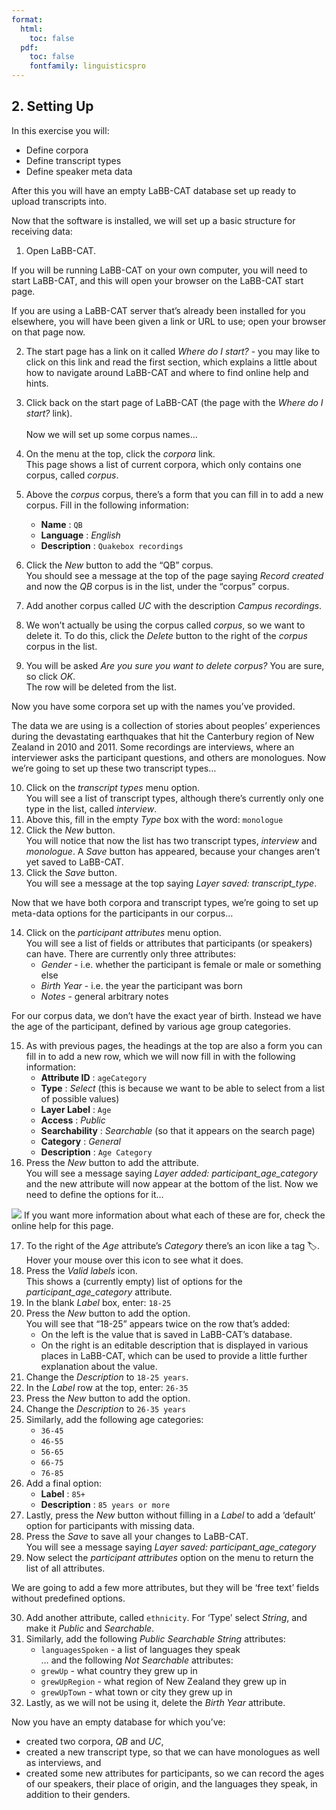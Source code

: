 ```yaml
---
format:
  html:
    toc: false
  pdf: 
    toc: false
    fontfamily: linguisticspro
---
```

## 2. Setting Up

In this exercise you will:

-   Define corpora
-   Define transcript types
-   Define speaker meta data

After this you will have an empty LaBB-CAT database set up ready to upload transcripts into.

Now that the software is installed, we will set up a basic structure for receiving data:

(@)  Open LaBB-CAT.

::: {.callout-note}

If you will be running LaBB-CAT on your own computer, you will need to start LaBB-CAT, and this will open your browser on the LaBB-CAT start page.

If you are using a LaBB-CAT server that's already been installed for you elsewhere, you will have been given a link or URL to use; open your browser on that page now.

:::

(@)  The start page has a link on it called *Where do I start?* - you may like to click on this link and read the first section, which explains a little about how to navigate around LaBB-CAT and where to find online help and hints. 

(@)  Click back on the start page of LaBB-CAT (the page with the *Where do I start?* link).\
    \
    Now we will set up some corpus names...\
    
(@)  On the menu at the top, click the *corpora* link.\
    This page shows a list of current corpora, which only contains one corpus, called *corpus*.
(@)  Above the *corpus* corpus, there's a form that you can fill in to add a new corpus. Fill in the following information:
    -   **Name** : `QB`
    -   **Language** : *English*
    -   **Description** : `Quakebox recordings`
(@)  Click the *New* button to add the "QB" corpus.\
    You should see a message at the top of the page saying *Record created* and now the *QB* corpus is in the list, under the "corpus" corpus.
(@)  Add another corpus called *UC* with the description *Campus recordings*.
(@)  We won't actually be using the corpus called *corpus*, so we want to delete it. To do this, click the *Delete* button to the right of the *corpus* corpus in the list.
(@)  You will be asked *Are you sure you want to delete corpus?* You are sure, so click *OK*.\
    The row will be deleted from the list.
    
Now you have some corpora set up with the names you've provided.

The data we are using is a collection of stories about peoples' experiences during the devastating earthquakes that hit the Canterbury region of New Zealand in 2010 and 2011. Some recordings are interviews, where an interviewer asks the participant questions, and others are monologues. Now we're going to set up these two transcript types...

(@) Click on the *transcript types* menu option.\
    You will see a list of transcript types, although there's currently only one type in the list, called *interview*.
(@) Above this, fill in the empty *Type* box with the word: `monologue`
(@) Click the *New* button.\
    You will notice that now the list has two transcript types, *interview* and *monologue*. A *Save* button has appeared, because your changes aren't yet saved to LaBB-CAT.
(@) Click the *Save* button.\
    You will see a message at the top saying *Layer saved: transcript_type*.\

Now that we have both corpora and transcript types, we're going to set up meta-data options for the participants in our corpus...

(@) Click on the *participant attributes* menu option.\
    You will see a list of fields or attributes that participants (or speakers) can have. There are currently only three attributes:
    -   *Gender* - i.e. whether the participant is female or male or something else 
    -   *Birth Year* - i.e. the year the participant was born 
    -   *Notes* - general arbitrary notes

For our corpus data, we don't have the exact year of birth. Instead we have the age of the participant, defined by various age group categories.

(@) As with previous pages, the headings at the top are also a form you can fill in to add a new row, which we will now fill in with the following information:
    -   **Attribute ID** : `ageCategory`
    -   **Type** : *Select* (this is because we want to be able to select from a list of possible values) 
    -   **Layer Label** : `Age`
    -   **Access** : *Public*
    -   **Searchability** : *Searchable* (so that it appears on the search page)
    -   **Category** : *General*
    -   **Description** : `Age Category`
(@) Press the *New* button to add the attribute.\
    You will see a message saying *Layer added: participant_age_category* and the new attribute will now appear at the bottom of the list. Now we need to define the options for it...

:::{.callout-tip}
![](help.png) If you want more information about what each of these are for, check the online help for this page.
:::

(@) To the right of the *Age* attribute's *Category* there's an icon like a tag 🏷.\
    Hover your mouse over this icon to see what it does. 
(@) Press the *Valid labels* icon.\
    This shows a (currently empty) list of options for the *participant_age_category* attribute.
(@) In the blank *Label* box, enter: `18-25`
(@) Press the *New* button to add the option.\
    You will see that "18-25" appears twice on the row that's added:
    - On the left is the value that is saved in LaBB-CAT's database.
    - On the right is an editable description that is displayed in various places in LaBB-CAT, which can be used to provide a little further explanation about the value.
(@) Change the *Description* to `18-25 years`.
(@) In the *Label* row at the top, enter: `26-35`
(@) Press the *New* button to add the option.
(@) Change the *Description* to `26-35 years`
(@) Similarly, add the following age categories:
    -   `36-45`
    -   `46-55`
    -   `56-65`
    -   `66-75`
    -   `76-85`
(@) Add a final option:
    -   **Label** : `85+`
    -   **Description** : `85 years or more`
(@) Lastly, press the *New* button without filling in a *Label* to add a 'default' option for participants with missing data.
(@) Press the *Save* to save all your changes to LaBB-CAT.\
    You will see a message saying *Layer saved: participant_age_category*
(@) Now select the *participant attributes* option on the menu to return the list of all attributes.\

We are going to add a few more attributes, but they will be 'free text' fields without predefined options.

(@) Add another attribute, called `ethnicity`. For 'Type' select *String*, and make it *Public* and *Searchable*.
(@) Similarly, add the following *Public* *Searchable* *String* attributes:
    -   `languagesSpoken` - a list of languages they speak\
        ... and the following *Not Searchable* attributes:
    -   `grewUp` - what country they grew up in
    -   `grewUpRegion` - what region of New Zealand they grew up in
    -   `grewUpTown` - what town or city they grew up in
(@) Lastly, as we will not be using it, delete the *Birth Year* attribute.

Now you have an empty database for which you've:

-   created two corpora, *QB* and *UC*,
-   created a new transcript type, so that we can have monologues as well as interviews, and
-   created some new attributes for participants, so we can record the ages of our speakers, their place of origin, and the languages they speak, in addition to their genders.
